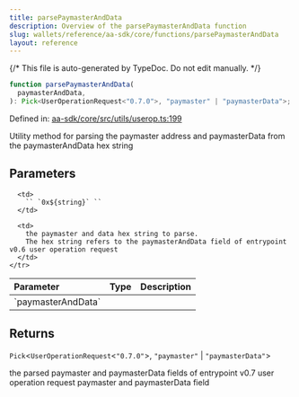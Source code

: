 ```yaml
---
title: parsePaymasterAndData
description: Overview of the parsePaymasterAndData function
slug: wallets/reference/aa-sdk/core/functions/parsePaymasterAndData
layout: reference
---
```


{/* This file is auto-generated by TypeDoc. Do not edit manually. */}

```ts
function parsePaymasterAndData(
  paymasterAndData,
): Pick<UserOperationRequest<"0.7.0">, "paymaster" | "paymasterData">;
```

Defined in: [aa-sdk/core/src/utils/userop.ts:199](https://github.com/alchemyplatform/aa-sdk/blob/ad165355d980f9a16dd388088895bfc851df8656/aa-sdk/core/src/utils/userop.ts#L199)

Utility method for parsing the paymaster address and paymasterData from the paymasterAndData hex string

## Parameters

<table>
  <thead>
    <tr>
      <th align="left">Parameter</th>
      <th align="left">Type</th>
      <th align="left">Description</th>
    </tr>
  </thead>

  <tbody>
    <tr>
      <td>
        `paymasterAndData`
      </td>

      <td>
        `` `0x${string}` ``
      </td>

      <td>
        the paymaster and data hex string to parse.
        The hex string refers to the paymasterAndData field of entrypoint v0.6 user operation request
      </td>
    </tr>

  </tbody>
</table>

## Returns

`Pick`\<`UserOperationRequest`\<`"0.7.0"`>, `"paymaster"` | `"paymasterData"`>

the parsed paymaster and paymasterData fields of entrypoint v0.7 user operation request paymaster and paymasterData field
